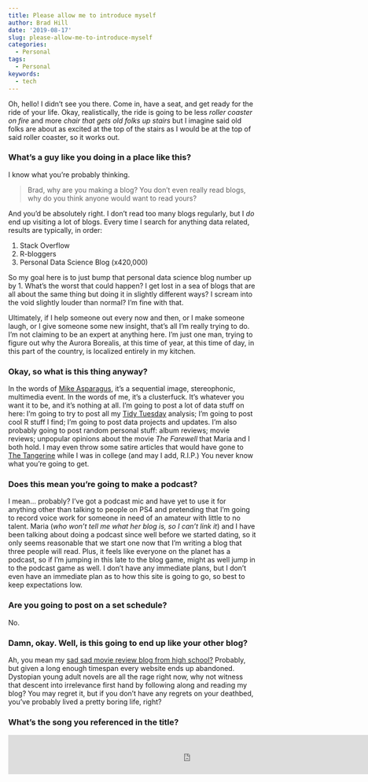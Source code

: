 ```yaml
---
title: Please allow me to introduce myself
author: Brad Hill
date: '2019-08-17'
slug: please-allow-me-to-introduce-myself
categories:
  - Personal
tags:
  - Personal
keywords:
  - tech
---
```


Oh, hello! I didn't see you there. Come in, have a seat, and get ready for the ride of your life. Okay, realistically, the ride is going to be less *roller coaster on fire* and more *chair that gets old folks up stairs* but I imagine said old folks are about as excited at the top of the stairs as I would be at the top of said roller coaster, so it works out.   
  
### What's a guy like you doing in a place like this?    
  
I know what you're probably thinking.   

> Brad, why are you making a blog? You don't even really read blogs, why do you think anyone would want to read yours?   
  
And you'd be absolutely right. I don't read too many blogs regularly, but I *do* end up visiting a lot of blogs. Every time I search for anything data related, results are typically, in order:   
  
1. Stack Overflow   
2. R-bloggers   
3. Personal Data Science Blog (x420,000)   
  
So my goal here is to just bump that personal data science blog number up by 1. What's the worst that could happen? I get lost in a sea of blogs that are all about the same thing but doing it in slightly different ways? I scream into the void slightly louder than normal? I'm fine with that.   

Ultimately, if I help someone out every now and then, or I make someone laugh, or I give someone some new insight, that's all I'm really trying to do. I'm not claiming to be an expert at anything here. I'm just one man, trying to figure out why the Aurora Borealis, at this time of year, at this time of day, in this part of the country, is localized entirely in my kitchen.   
  
### Okay, so what is this thing anyway?   
  
In the words of [Mike Asparagus](https://www.youtube.com/watch?v=_uv8Ej4CEoQ), it's a sequential image, stereophonic, multimedia event. In the words of me, it's a clusterfuck. It's whatever you want it to be, and it's nothing at all. I'm going to post a lot of data stuff on here: I'm going to try to post all my [Tidy Tuesday](https://github.com/rfordatascience/tidytuesday/blob/master/README.md) analysis; I'm going to post cool R stuff I find; I'm going to post data projects and updates. I'm also probably going to post random personal stuff: album reviews; movie reviews; unpopular opinions about the movie *The Farewell* that Maria and I both hold. I may even throw some satire articles that would have gone to [The Tangerine](https://twitter.com/utktangerine) while I was in college (and may I add, R.I.P.) You never know what you're going to get.   
  

### Does this mean you're going to make a podcast?   
  
I mean... probably? I've got a podcast mic and have yet to use it for anything other than talking to people on PS4 and pretending that I'm going to record voice work for someone in need of an amateur with little to no talent. Maria (*who won't tell me what her blog is, so I can't link it*) and I have been talking about doing a podcast since well before we started dating, so it only seems reasonable that we start one now that I'm writing a blog that three people will read. Plus, it feels like everyone on the planet has a podcast, so if I'm jumping in this late to the blog game, might as well jump in to the podcast game as well. I don't have any immediate plans, but I don't even have an immediate plan as to how this site is going to go, so best to keep expectations low.  
  
### Are you going to post on a set schedule?  
  
No.
  
### Damn, okay. Well, is this going to end up like your other blog?   
  
Ah, you mean my [sad sad movie review blog from high school?](https://thereelreviewer.wordpress.com/) Probably, but given a long enough timespan every website ends up abandoned. Dystopian young adult novels are all the rage right now, why not witness that descent into irrelevance first hand by following along and reading my blog? You may regret it, but if you don't have any regrets on your deathbed, you've probably lived a pretty boring life, right?   
  
### What's the song you referenced in the title?   
  
<iframe src="https://open.spotify.com/embed/track/1Ud6moTC0KyXMq1Oxfien0" width="740" height="80" frameborder="0" allowtransparency="true" allow="encrypted-media"></iframe>
